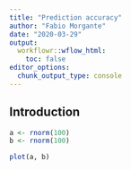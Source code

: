 ```yaml
---
title: "Prediction accuracy"
author: "Fabio Morgante"
date: "2020-03-29"
output: 
  workflowr::wflow_html:
    toc: false
editor_options:
  chunk_output_type: console
---
```


## Introduction

```r
a <- rnorm(100)
b <- rnorm(100)

plot(a, b)
```


